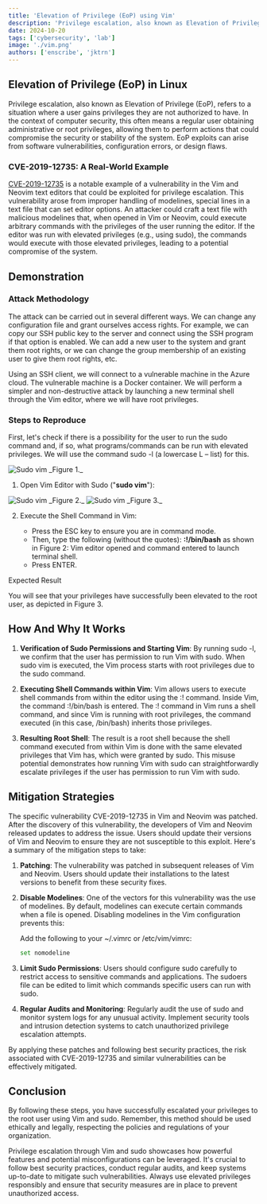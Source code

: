 ```yaml
---
title: 'Elevation of Privilege (EoP) using Vim'
description: 'Privilege escalation, also known as Elevation of Privilege (EoP), refers to a situation where a user gains privileges they are not authorized to have.'
date: 2024-10-20
tags: ['cybersecurity', 'lab']
image: './vim.png'
authors: ['enscribe', 'jktrn']
---
```




## Elevation of Privilege (EoP) in Linux
Privilege escalation, also known as Elevation of Privilege (EoP), refers to a situation where a user gains privileges they are not authorized to have. In the context of computer security, this often means a regular user obtaining administrative or root privileges, allowing them to perform actions that could compromise the security or stability of the system. EoP exploits can arise from software vulnerabilities, configuration errors, or design flaws.

### CVE-2019-12735: A Real-World Example
 [CVE-2019-12735](https://www.exploit-db.com/exploits/46973) is a notable example of a vulnerability in the Vim and Neovim text editors that could be exploited for privilege escalation. This vulnerability arose from improper handling of modelines, special lines in a text file that can set editor options. An attacker could craft a text file with malicious modelines that, when opened in Vim or Neovim, could execute arbitrary commands with the privileges of the user running the editor. If the editor was run with elevated privileges (e.g., using sudo), the commands would execute with those elevated privileges, leading to a potential compromise of the system.

## Demonstration 

### Attack Methodology
The attack can be carried out in several different ways. We can change any configuration file and grant ourselves access rights. For example, we can copy our SSH public key to the server and connect using the SSH program if that option is enabled. We can add a new user to the system and grant them root rights, or we can change the group membership of an existing user to give them root rights, etc.

Using an SSH client, we will connect to a vulnerable machine in the Azure cloud. The vulnerable machine is a Docker container.
We will perform a simpler and non-destructive attack by launching a new terminal shell through the Vim editor, where we will have root privileges.

### Steps to Reproduce

First, let's check if there is a possibility for the user to run the sudo command and, if so, what programs/commands can be run with elevated privileges. We will use the command sudo -l (a lowercase L – list) for this.

<Image src={OneImg} alt="Sudo vim" />
_Figure 1._

1. Open Vim Editor with Sudo ("**sudo vim**"):

<Image src={TwoImg} alt="Sudo vim" />
_Figure 2._

<Image src={ThreeImg} alt="Sudo vim" />
_Figure 3._

2. Execute the Shell Command in Vim:

    - Press the ESC key to ensure you are in command mode.
    - Then, type the following (without the quotes): **:!/bin/bash** as shown in Figure 2: Vim editor opened and command entered to launch terminal shell.
    - Press ENTER.



Expected Result

You will see that your privileges have successfully been elevated to the root user, as depicted in Figure 3.

## How And Why It Works
1. **Verification of Sudo Permissions and Starting Vim**:
By running sudo -l, we confirm that the user has permission to run Vim with sudo. When sudo vim is executed, the Vim process starts with root privileges due to the sudo command.

2. **Executing Shell Commands within Vim**:
Vim allows users to execute shell commands from within the editor using the :! command. Inside Vim, the command :!/bin/bash is entered. The :! command in Vim runs a shell command, and since Vim is running with root privileges, the command executed (in this case, /bin/bash) inherits those privileges.

3. **Resulting Root Shell**:
The result is a root shell because the shell command executed from within Vim is done with the same elevated privileges that Vim has, which were granted by sudo. This misuse potential demonstrates how running Vim with sudo can straightforwardly escalate privileges if the user has permission to run Vim with sudo.

## Mitigation Strategies
The specific vulnerability CVE-2019-12735 in Vim and Neovim was patched. After the discovery of this vulnerability, the developers of Vim and Neovim released updates to address the issue. Users should update their versions of Vim and Neovim to ensure they are not susceptible to this exploit. Here's a summary of the mitigation steps to take:

1. **Patching**: The vulnerability was patched in subsequent releases of Vim and Neovim. Users should update their installations to the latest versions to benefit from these security fixes.

2. **Disable Modelines**: One of the vectors for this vulnerability was the use of modelines. By default, modelines can execute certain commands when a file is opened. Disabling modelines in the Vim configuration prevents this:

    Add the following to your ~/.vimrc or /etc/vim/vimrc:

    ```bash title="vim"
    set nomodeline
    ```
    
3. **Limit Sudo Permissions**: Users should configure sudo carefully to restrict access to sensitive commands and applications. The sudoers file can be edited to limit which commands specific users can run with sudo.

4. **Regular Audits and Monitoring**: Regularly audit the use of sudo and monitor system logs for any unusual activity. Implement security tools and intrusion detection systems to catch unauthorized privilege escalation attempts.

By applying these patches and following best security practices, the risk associated with CVE-2019-12735 and similar vulnerabilities can be effectively mitigated.

## Conclusion
By following these steps, you have successfully escalated your privileges to the root user using Vim and sudo. Remember, this method should be used ethically and legally, respecting the policies and regulations of your organization.

Privilege escalation through Vim and sudo showcases how powerful features and potential misconfigurations can be leveraged. It's crucial to follow best security practices, conduct regular audits, and keep systems up-to-date to mitigate such vulnerabilities. Always use elevated privileges responsibly and ensure that security measures are in place to prevent unauthorized access.